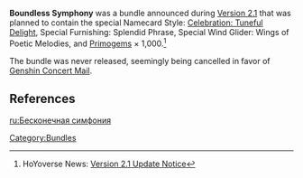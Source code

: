 {{Cancelled}}
'''Boundless Symphony''' was a bundle announced during [[Version 2.1]] that was planned to contain the special Namecard Style: [[Celebration: Tuneful Delight]], Special Furnishing: Splendid Phrase, Special Wind Glider: Wings of Poetic Melodies, and [[Primogem]]s × 1,000.<ref>HoYoverse News: [https://genshin.hoyoverse.com/en/news/detail/15383 Version 2.1 Update Notice]</ref>

The bundle was never released, seemingly being cancelled in favor of [[Genshin Concert Mail]].

==References==
{{Reflist}}

[[Category:Bundles]]

[[ru:Бесконечная симфония]]
